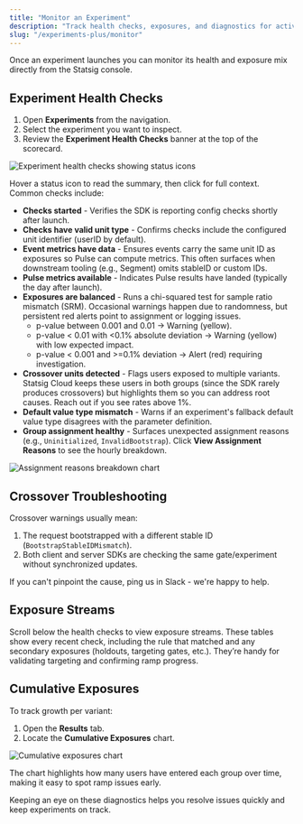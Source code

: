 ```yaml
---
title: "Monitor an Experiment"
description: "Track health checks, exposures, and diagnostics for active experiments in Statsig Cloud."
slug: "/experiments-plus/monitor"
---
```


Once an experiment launches you can monitor its health and exposure mix directly from the Statsig console.

## Experiment Health Checks

1. Open **Experiments** from the navigation.
2. Select the experiment you want to inspect.
3. Review the **Experiment Health Checks** banner at the top of the scorecard.

<Frame>
  <img src="/images/experiments/monitor/health-checks.png" alt="Experiment health checks showing status icons" />
</Frame>

Hover a status icon to read the summary, then click for full context. Common checks include:

- **Checks started** - Verifies the SDK is reporting config checks shortly after launch.
- **Checks have valid unit type** - Confirms checks include the configured unit identifier (userID by default).
- **Event metrics have data** - Ensures events carry the same unit ID as exposures so Pulse can compute metrics. This often surfaces when downstream tooling (e.g., Segment) omits stableID or custom IDs.
- **Pulse metrics available** - Indicates Pulse results have landed (typically the day after launch).
- **Exposures are balanced** - Runs a chi-squared test for sample ratio mismatch (SRM). Occasional warnings happen due to randomness, but persistent red alerts point to assignment or logging issues.
  - p-value between 0.001 and 0.01 -> Warning (yellow).
  - p-value \< 0.01 with \<0.1% absolute deviation -\> Warning (yellow) with low expected impact.
  - p-value \< 0.001 and \>=0.1% deviation -\> Alert (red) requiring investigation.
- **Crossover units detected** - Flags users exposed to multiple variants. Statsig Cloud keeps these users in both groups (since the SDK rarely produces crossovers) but highlights them so you can address root causes. Reach out if you see rates above 1%.
- **Default value type mismatch** - Warns if an experiment's fallback default value type disagrees with the parameter definition.
- **Group assignment healthy** - Surfaces unexpected assignment reasons (e.g., `Uninitialized`, `InvalidBootstrap`). Click **View Assignment Reasons** to see the hourly breakdown.

<Frame>
  <img src="/images/experiments/monitor/assignment-reasons.png" alt="Assignment reasons breakdown chart" />
</Frame>

## Crossover Troubleshooting

Crossover warnings usually mean:

1. The request bootstrapped with a different stable ID (`BootstrapStableIDMismatch`).
2. Both client and server SDKs are checking the same gate/experiment without synchronized updates.

If you can't pinpoint the cause, ping us in Slack - we're happy to help.

## Exposure Streams

Scroll below the health checks to view exposure streams. These tables show every recent check, including the rule that matched and any secondary exposures (holdouts, targeting gates, etc.). They’re handy for validating targeting and confirming ramp progress.

## Cumulative Exposures

To track growth per variant:

1. Open the **Results** tab.
2. Locate the **Cumulative Exposures** chart.

<Frame>
  <img src="/images/experiments/monitor/cumulative-exposures.png" alt="Cumulative exposures chart" />
</Frame>

The chart highlights how many users have entered each group over time, making it easy to spot ramp issues early.

Keeping an eye on these diagnostics helps you resolve issues quickly and keep experiments on track.
